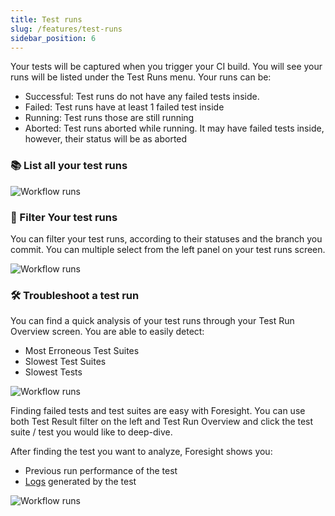 ```yaml
---
title: Test runs
slug: /features/test-runs
sidebar_position: 6
---
```


Your tests will be captured when you trigger your CI build. You will see your runs will be listed under the Test Runs menu.
Your runs can be:
- Successful: Test runs do not have any failed tests inside.
- Failed: Test runs have at least 1 failed test inside
- Running: Test runs those are still running
- Aborted: Test runs aborted while running. It may have failed tests inside, however, their status will be as aborted

### 📚 List all your test runs
![Workflow runs](/img/features/test-runs.png)

### 🔎 Filter Your test runs
You can filter your test runs, according to their statuses and the branch you commit. You can multiple select from the left panel on your test runs screen.

![Workflow runs](/img/features/filter-testruns.png)

### 🛠 Troubleshoot a test run
You can find a quick analysis of your test runs through your Test Run Overview screen.  You are able to easily detect:
- Most Erroneous Test Suites
- Slowest Test Suites
- Slowest Tests

![Workflow runs](/img/features/test-overview.png)

Finding failed tests and test suites are easy with Foresight. 
You can use both Test Result filter on the left and Test Run Overview and
click the test suite / test you would like to deep-dive.

After finding the test you want to analyze, Foresight shows you:
- Previous run performance of the test
- [Logs](/features/test-logs) generated by the test

![Workflow runs](/img/features/troubleshoot-tests.png)



